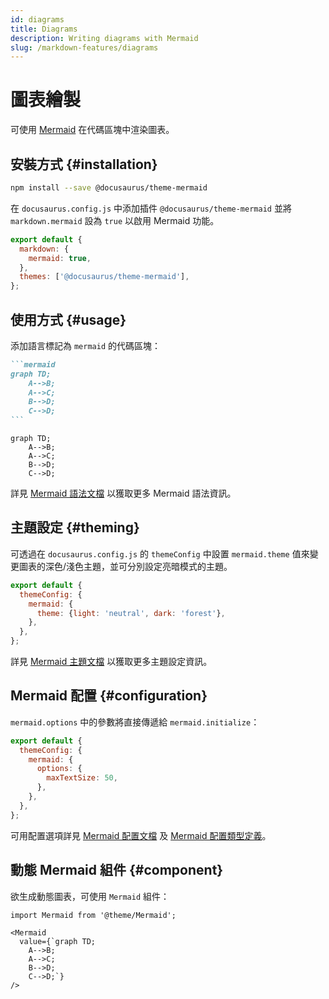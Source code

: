 ```yaml
---
id: diagrams
title: Diagrams
description: Writing diagrams with Mermaid
slug: /markdown-features/diagrams
---
```


# 圖表繪製

可使用 [Mermaid](https://mermaid-js.github.io/mermaid/) 在代碼區塊中渲染圖表。

## 安裝方式 {#installation}

```bash npm2yarn
npm install --save @docusaurus/theme-mermaid
```

在 `docusaurus.config.js` 中添加插件 `@docusaurus/theme-mermaid` 並將 `markdown.mermaid` 設為 `true` 以啟用 Mermaid 功能。

```js title="docusaurus.config.js"
export default {
  markdown: {
    mermaid: true,
  },
  themes: ['@docusaurus/theme-mermaid'],
};
```

## 使用方式 {#usage}

添加語言標記為 `mermaid` 的代碼區塊：

````md title="Example Mermaid diagram"
```mermaid
graph TD;
    A-->B;
    A-->C;
    B-->D;
    C-->D;
```
````

```mermaid
graph TD;
    A-->B;
    A-->C;
    B-->D;
    C-->D;
```

詳見 [Mermaid 語法文檔](https://mermaid-js.github.io/mermaid/#/./n00b-syntaxReference) 以獲取更多 Mermaid 語法資訊。

## 主題設定 {#theming}

可透過在 `docusaurus.config.js` 的 `themeConfig` 中設置 `mermaid.theme` 值來變更圖表的深色/淺色主題，並可分別設定亮暗模式的主題。

```js title="docusaurus.config.js"
export default {
  themeConfig: {
    mermaid: {
      theme: {light: 'neutral', dark: 'forest'},
    },
  },
};
```

詳見 [Mermaid 主題文檔](https://mermaid-js.github.io/mermaid/#/theming) 以獲取更多主題設定資訊。

## Mermaid 配置 {#configuration}

`mermaid.options` 中的參數將直接傳遞給 `mermaid.initialize`：

```js title="docusaurus.config.js"
export default {
  themeConfig: {
    mermaid: {
      options: {
        maxTextSize: 50,
      },
    },
  },
};
```

可用配置選項詳見 [Mermaid 配置文檔](https://mermaid-js.github.io/mermaid/#/./Setup?id=configuration) 及 [Mermaid 配置類型定義](https://github.com/mermaid-js/mermaid/blob/master/packages/mermaid/src/config.type.ts)。

## 動態 Mermaid 組件 {#component}

欲生成動態圖表，可使用 `Mermaid` 組件：

```mdx title="Example of dynamic Mermaid component"
import Mermaid from '@theme/Mermaid';

<Mermaid
  value={`graph TD;
    A-->B;
    A-->C;
    B-->D;
    C-->D;`}
/>
```